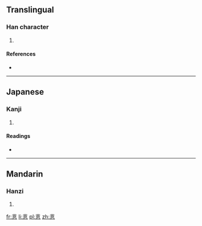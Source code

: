 ==Translingual==

===Han character===
{{Han char|rn=61|rad=心|as=07|sn=11|four=|canj=X卜一一心 (XYMMP), 卜一一心 (YMMP)|ids=⿱[[言]][[心]]}}

# {{defn|Han|sort=心07}}

====References====
* {{Han ref|kx=0388.230|dkj=10695|hdz=42302.010|uh=60A5|ud=24741}}

----

==Japanese==

===Kanji===
{{ja-kanji|grade=|rs=心07}}

# {{defn|lang=ja|sort=心07}}

====Readings====
* {{ja-readings|on=[[よく]] (yoku)|kun=[[みちる]] (michiru)}}

----

==Mandarin==

===Hanzi===
{{cmn-hanzi|pin=[[yì]] ([[yi4]])|wg=i<sup>4</sup>}}

# {{defn|lang=cmn|sort=心07}}

[[fr:悥]]
[[li:悥]]
[[pl:悥]]
[[zh:悥]]